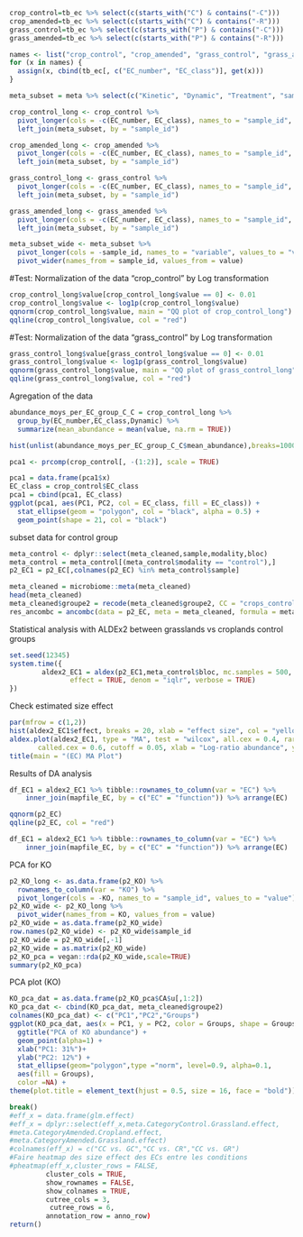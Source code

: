 ```r
crop_control=tb_ec %>% select(c(starts_with("C") & contains("-C")))
crop_amended=tb_ec %>% select(c(starts_with("C") & contains("-R")))
grass_control=tb_ec %>% select(c(starts_with("P") & contains("-C")))
grass_amended=tb_ec %>% select(c(starts_with("P") & contains("-R")))
```

```r
names <- list("crop_control", "crop_amended", "grass_control", "grass_amended")
for (x in names) {
  assign(x, cbind(tb_ec[, c("EC_number", "EC_class")], get(x)))
}
```

```r
meta_subset = meta %>% select(c("Kinetic", "Dynamic", "Treatment", "sample_id"))
```

```r
crop_control_long <- crop_control %>%
  pivot_longer(cols = -c(EC_number, EC_class), names_to = "sample_id", values_to = "value") %>%
  left_join(meta_subset, by = "sample_id")
```

```r
crop_amended_long <- crop_amended %>%
  pivot_longer(cols = -c(EC_number, EC_class), names_to = "sample_id", values_to = "value") %>%
  left_join(meta_subset, by = "sample_id")
```

```r
grass_control_long <- grass_control %>%
  pivot_longer(cols = -c(EC_number, EC_class), names_to = "sample_id", values_to = "value") %>%
  left_join(meta_subset, by = "sample_id")
```

```r
grass_amended_long <- grass_amended %>%
  pivot_longer(cols = -c(EC_number, EC_class), names_to = "sample_id", values_to = "value") %>%
  left_join(meta_subset, by = "sample_id")
```

```r
meta_subset_wide <- meta_subset %>%
  pivot_longer(cols = -sample_id, names_to = "variable", values_to = "value") %>%
  pivot_wider(names_from = sample_id, values_from = value)
```
#Test: Normalization of the data "crop_control" by Log transformation
```r
crop_control_long$value[crop_control_long$value == 0] <- 0.01
crop_control_long$value <- log1p(crop_control_long$value)
qqnorm(crop_control_long$value, main = "QQ plot of crop_control_long")
qqline(crop_control_long$value, col = "red")
```
#Test: Normalization of the data "grass_control" by Log transformation
```r
grass_control_long$value[grass_control_long$value == 0] <- 0.01
grass_control_long$value <- log1p(grass_control_long$value)
qqnorm(grass_control_long$value, main = "QQ plot of grass_control_long")
qqline(grass_control_long$value, col = "red")
```
Agregation of the data
```r
abundance_moys_per_EC_group_C_C = crop_control_long %>%
  group_by(EC_number,EC_class,Dynamic) %>%
  summarize(mean_abundance = mean(value, na.rm = TRUE))
```

```r
hist(unlist(abundance_moys_per_EC_group_C_C$mean_abundance),breaks=1000)
```

```r
pca1 <- prcomp(crop_control[, -(1:2)], scale = TRUE)
```

```r
pca1 = data.frame(pca1$x)
EC_class = crop_control$EC_class
pca1 = cbind(pca1, EC_class)
ggplot(pca1, aes(PC1, PC2, col = EC_class, fill = EC_class)) +
  stat_ellipse(geom = "polygon", col = "black", alpha = 0.5) +
  geom_point(shape = 21, col = "black")
```

subset data for control group
```r
meta_control <- dplyr::select(meta_cleaned,sample,modality,bloc)
meta_control = meta_control[(meta_control$modality == "control"),]
p2_EC1 = p2_EC[,colnames(p2_EC) %in% meta_control$sample]
```

```r
meta_cleaned = microbiome::meta(meta_cleaned)
head(meta_cleaned)
meta_cleaned$groupe2 = recode(meta_cleaned$groupe2, CC = "crops_control",PC = "grasslands_control", CR = "crops_residues", PR = "grasslands_residues")
res_ancombc = ancombc(data = p2_EC, meta = meta_cleaned, formula = meta_cleaned$groupe2, p_adj_method = "holm")

```
Statistical analysis with ALDEx2 between grasslands vs croplands control groups
```r
set.seed(12345)
system.time({
        aldex2_EC1 = aldex(p2_EC1,meta_control$bloc, mc.samples = 500, test = "t", 
               effect = TRUE, denom = "iqlr", verbose = TRUE)
})
```
Check estimated size effect
```r
par(mfrow = c(1,2))
hist(aldex2_EC1$effect, breaks = 20, xlab = "effect size", col = "yellow", main = "Effect size distribution")
aldex.plot(aldex2_EC1, type = "MA", test = "wilcox", all.cex = 0.4, rare.cex = 0.4, 
       called.cex = 0.6, cutoff = 0.05, xlab = "Log-ratio abundance", ylab = "Difference")
title(main = "(EC) MA Plot")
```
Results of DA analysis
```r
df_EC1 = aldex2_EC1 %>% tibble::rownames_to_column(var = "EC") %>% 
    inner_join(mapfile_EC, by = c("EC" = "function")) %>% arrange(EC)
```
```r
qqnorm(p2_EC)
qqline(p2_EC, col = "red")
```

```r
df_EC1 = aldex2_EC1 %>% tibble::rownames_to_column(var = "EC") %>% 
    inner_join(mapfile_EC, by = c("EC" = "function")) %>% arrange(EC)
```
PCA for KO
```r
p2_KO_long <- as.data.frame(p2_KO) %>%
  rownames_to_column(var = "KO") %>%
  pivot_longer(cols = -KO, names_to = "sample_id", values_to = "value")
p2_KO_wide <- p2_KO_long %>%
  pivot_wider(names_from = KO, values_from = value)
p2_KO_wide = as.data.frame(p2_KO_wide)
row.names(p2_KO_wide) <- p2_KO_wide$sample_id
p2_KO_wide = p2_KO_wide[,-1]
p2_KO_wide = as.matrix(p2_KO_wide)
p2_KO_pca = vegan::rda(p2_KO_wide,scale=TRUE)
summary(p2_KO_pca)
```
PCA plot (KO)
```r
KO_pca_dat = as.data.frame(p2_KO_pca$CA$u[,1:2])
KO_pca_dat <- cbind(KO_pca_dat, meta_cleaned$groupe2)
colnames(KO_pca_dat) <- c("PC1","PC2","Groups")
ggplot(KO_pca_dat, aes(x = PC1, y = PC2, color = Groups, shape = Groups)) +
  ggtitle("PCA of KO abundance") +
  geom_point(alpha=1) +
  xlab("PC1: 31%")+
  ylab("PC2: 12%") +
  stat_ellipse(geom="polygon",type ="norm", level=0.9, alpha=0.1,
  aes(fill = Groups),
  color =NA) +
theme(plot.title = element_text(hjust = 0.5, size = 16, face = "bold"))
```
```r
break()
#eff_x = data.frame(glm.effect)
#eff_x = dplyr::select(eff_x,meta.CategoryControl.Grassland.effect,
#meta.CategoryAmended.Cropland.effect,
#meta.CategoryAmended.Grassland.effect)
#colnames(eff_x) = c("CC vs. GC","CC vs. CR","CC vs. GR")
#Faire heatmap des size effect des ECs entre les conditions
#pheatmap(eff_x,cluster_rows = FALSE,
         cluster_cols = TRUE,
         show_rownames = FALSE,
         show_colnames = TRUE,
         cutree_cols = 3,
          cutree_rows = 6,
         annotation_row = anno_row)
return()
```
